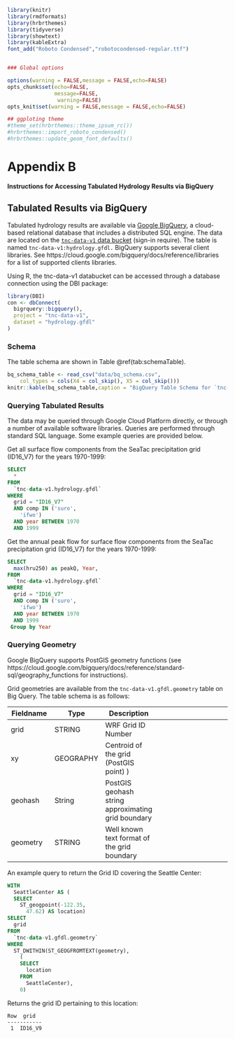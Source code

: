 
```r
library(knitr)
library(rmdformats)
library(hrbrthemes)
library(tidyverse)
library(showtext)
library(kableExtra)
font_add("Roboto Condensed","robotocondensed-regular.ttf")


### Global options

options(warning = FALSE,message = FALSE,echo=FALSE)
opts_chunk$set(echo=FALSE,
               message=FALSE,
                warning=FALSE)
opts_knit$set(warning = FALSE,message = FALSE,echo=FALSE)

## ggploting theme
#theme_set(hrbrthemes::theme_ipsum_rc())
#hrbrthemes::import_roboto_condensed()
#hrbrthemes::update_geom_font_defaults()
```

# Appendix B {-}    

**Instructions for Accessing Tabulated Hydrology Results via BigQuery**    

## Tabulated Results via BigQuery  {-} 

Tabulated hydrology results are available via [Google BigQuery](https://cloud.google.com/bigquery), a cloud-based relational database that includes a distributed SQL engine. The data are located on the [`tnc-data-v1` data bucket](https://console.cloud.google.com/bigquery?project=tnc-data-v1) (sign-in require). The table is named `tnc-data-v1:hydrology.gfdl.` BigQuery supports several client libraries. See https://cloud.google.com/bigquery/docs/reference/libraries for a list of supported clients libraries. 

Using R, the tnc-data-v1 databucket can be accessed through a database connection using the DBI package: 

```r
library(DBI)
con <- dbConnect(
  bigrquery::bigquery(), 
  project = "tnc-data-v1",
  dataset = "hydrology.gfdl"
)
```



### Schema  {-} 

The table schema are shown in Table \@ref(tab:schemaTable).

```r
bq_schema_table <- read_csv("data/bq_schema.csv", 
    col_types = cols(X4 = col_skip(), X5 = col_skip()))
knitr::kable(bq_schema_table,caption = "BigQuery Table Schema for `tnc-data-v1:hydrology.gfdl.`")


```

	

### Querying Tabulated Results  {-} 

The data may be queried through Google Cloud Platform directly, or through a number of available software libraries. Queries are performed through standard SQL language. Some example queries are provided below. 

Get all surface flow components from the SeaTac precipitation grid (ID16_V7) for the years 1970-1999:   


```sql
SELECT
  *
FROM
  `tnc-data-v1.hydrology.gfdl`
WHERE
  grid = "ID16_V7"
  AND comp IN ('suro',
    'ifwo')
  AND year BETWEEN 1970
  AND 1999
```

Get the annual peak flow for surface flow components from the SeaTac precipitation grid (ID16_V7) for the years 1970-1999:   

```sql
SELECT
  max(hru250) as peakQ, Year, 
FROM
  `tnc-data-v1.hydrology.gfdl`
WHERE
  grid = "ID16_V7"
  AND comp IN ('suro',
    'ifwo')
  AND year BETWEEN 1970
  AND 1999
 Group by Year
```

### Querying Geometry  {-} 

Google BigQuery supports PostGIS geometry functions (see https://cloud.google.com/bigquery/docs/reference/standard-sql/geography_functions for instructions). 

Grid geometries are available from the `tnc-data-v1.gfdl.geometry` table on Big Query. The table schema is as follows: 

| Fieldname  |  Type  | Description 
|---|---|---|---|---|
grid| STRING	| WRF Grid ID Number  |
xy| GEOGRAPHY| Centroid of the grid (PostGIS point) )  |	
geohash| String|  PostGIS geohash string approximating grid boundary|	
geometry | STRING	| Well known text format of the grid boundary |

An example query to return the Grid ID covering the Seattle Center: 
```sql
WITH
  SeattleCenter AS (
  SELECT
    ST_geogpoint(-122.35,
      47.62) AS location)
SELECT
  grid
FROM
  `tnc-data-v1.gfdl.geometry`
WHERE
  ST_DWITHIN(ST_GEOGFROMTEXT(geometry),
    (
    SELECT
      location
    FROM
      SeattleCenter),
    0)
```
Returns the grid ID pertaining to this location: 
```
Row	 grid
-----------
 1	ID16_V9
```





<!-- Citations

end chapter
--->
